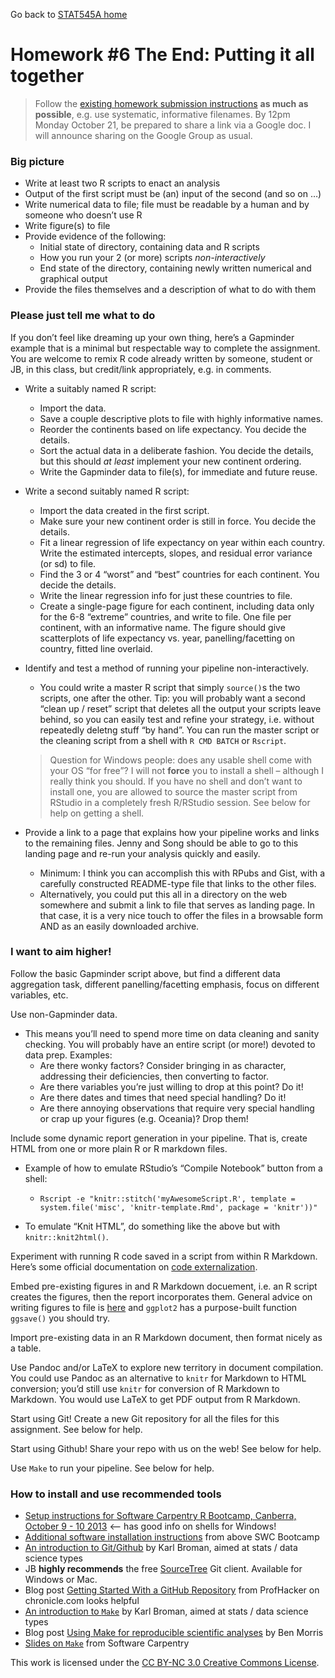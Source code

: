 Go back to [STAT545A home](current.html)

Homework #6 The End: Putting it all together 
========================================================

> Follow the [existing homework submission instructions](hw00_instructions.html) __as much as possible__, e.g. use systematic, informative filenames. By 12pm Monday October 21, be prepared to share a link via a Google doc. I will announce sharing on the Google Group as usual.

### Big picture

  * Write at least two R scripts to enact an analysis
  * Output of the first script must be (an) input of the second (and so on ...)
  * Write numerical data to file; file must be readable by a human and by someone who doesn't use R
  * Write figure(s) to file
  * Provide evidence of the following:
    - Initial state of directory, containing data and R scripts
    - How you run your 2 (or more) scripts *non-interactively*
    - End state of the directory, containing newly written numerical and graphical output
  * Provide the files themselves and a description of what to do with them

### Please just tell me what to do

If you don't feel like dreaming up your own thing, here's a Gapminder example that is a minimal but respectable way to complete the assignment. You are welcome to remix R code already written by someone, student or JB, in this class, but credit/link appropriately, e.g. in comments. 

  * Write a suitably named R script:  
  
    - Import the data.  
    - Save a couple descriptive plots to file with highly informative names.  
    - Reorder the continents based on life expectancy. You decide the details.  
    - Sort the actual data in a deliberate fashion. You decide the details, but this should *at least* implement your new continent ordering.  
    - Write the Gapminder data to file(s), for immediate and future reuse.  
    
  * Write a second suitably named R script:
  
    - Import the data created in the first script.  
    - Make sure your new continent order is still in force. You decide the details.  
    - Fit a linear regression of life expectancy on year within each country. Write the estimated intercepts, slopes, and residual error variance (or sd) to file.  
    - Find the 3 or 4 "worst" and "best" countries for each continent. You decide the details.  
    - Write the linear regression info for just these countries to file.  
    - Create a single-page figure for each continent, including data only for the 6-8 "extreme" countries, and write to file. One file per continent, with an informative name. The figure should give scatterplots of life expectancy vs. year, panelling/facetting on country, fitted line overlaid.  
    
  * Identify and test a method of running your pipeline non-interactively.
  
    - You could write a master R script that simply `source()`s the two scripts, one after the other. Tip: you will probably want a second "clean up / reset" script that deletes all the output your scripts leave behind, so you can easily test and refine your strategy, i.e. without repeatedly  deletng stuff "by hand". You can run the master script or the cleaning script from a shell with `R CMD BATCH` or `Rscript`.

    > Question for Windows people: does any usable shell come with your OS "for free"? I will not __force__ you to install a shell -- although I really think you should. If you have no shell and don't want to install one, you are allowed to source the master script from RStudio in a completely fresh R/RStudio session. See below for help on getting a shell.
    
  * Provide a link to a page that explains how your pipeline works and links to the remaining files. Jenny and Song should be able to go to this landing page and re-run your analysis quickly and easily.
  
    - Minimum: I think you can accomplish this with RPubs and Gist, with a carefully constructed README-type file that links to the other files.
    - Alternatively, you could put this all in a directory on the web somewhere and submit a link to file that serves as landing page. In that case, it is a very nice touch to offer the files in a browsable form AND as an easily downloaded archive.

### I want to aim higher!

Follow the basic Gapminder script above, but find a different data aggregation task, different panelling/facetting emphasis, focus on different variables, etc.

Use non-Gapminder data.

  * This means you'll need to spend more time on data cleaning and sanity checking. You will probably have an entire script (or more!) devoted to data prep. Examples:
    - Are there wonky factors? Consider bringing in as character, addressing their deficiencies, then converting to factor.
    - Are there variables you're just willing to drop at this point? Do it!
    - Are there dates and times that need special handling? Do it!
    - Are there annoying observations that require very special handling or crap up your figures (e.g. Oceania)? Drop them!
    
Include some dynamic report generation in your pipeline. That is, create HTML from one or more plain R or R markdown files.

  * Example of how to emulate RStudio's "Compile Notebook" button from a shell:
  
    - `Rscript -e "knitr::stitch('myAwesomeScript.R', template = system.file('misc', 'knitr-template.Rmd', package = 'knitr'))"`
    
  * To emulate "Knit HTML", do something like the above but with `knitr::knit2html()`.

Experiment with running R code saved in a script from within R Markdown. Here's some official documentation on [code externalization](http://yihui.name/knitr/demo/externalization/).

Embed pre-existing figures in and R Markdown docuement, i.e. an R script creates the figures, then the report incorporates them. General advice on writing figures to file is [here](topic12_writeFigureToFile.html) and `ggplot2` has a purpose-built function `ggsave()` you should try.

Import pre-existing data in an R Markdown document, then format nicely as a table.

Use Pandoc and/or LaTeX to explore new territory in document compilation. You could use Pandoc as an alternative to `knitr` for Markdown to HTML conversion; you'd still use `knitr` for conversion of R Markdown to Markdown. You would use LaTeX to get PDF output from R Markdown.

Start using Git! Create a new Git repository for all the files for this assignment. See below for help.

Start using Github! Share your repo with us on the web! See below for help.

Use `Make` to run your pipeline. See below for help.

### How to install and use recommended tools

  * [Setup instructions for Software Carpentry R Bootcamp, Canberra, October 9 - 10 2013](http://swcarpentry.github.io/2013-10-09-canberra/lessons/setup.html) <-- has good info on shells for Windows!
  * [Additional software installation instructions](https://github.com/swcarpentry/2013-10-09-canberra/blob/master/additional_software.md) from above SWC Bootcamp
  * [An introduction to Git/Github](http://kbroman.github.io/github_tutorial/) by Karl Broman, aimed at stats / data science types
  * JB __highly recommends__ the free [SourceTree](http://www.sourcetreeapp.com) Git client. Available for Windows or Mac.
  * Blog post [Getting Started With a GitHub Repository](http://chronicle.com/blogs/profhacker/getting-started-with-a-github-repository) from ProfHacker on chronicle.com looks helpful
  * [An introduction to `Make`](http://kbroman.github.io/minimal_make/) by Karl Broman, aimed at stats / data science types  
  * Blog post [Using Make for reproducible scientific analyses](http://www.bendmorris.com/2013/09/using-make-for-reproducible-scientific.html) by Ben Morris
  * [Slides on `Make`](http://software-carpentry.org/v4/make/index.html) from Software Carpentry
  
<div class="footer">
This work is licensed under the  <a href="http://creativecommons.org/licenses/by-nc/3.0/">CC BY-NC 3.0 Creative Commons License</a>.
</div>